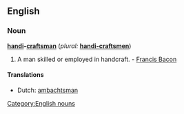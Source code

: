 ==English==

===Noun===
'''[[handi]]-[[craftsman]]'''  (''plural:'' '''[[handi-craftsmen]]''')

# A man skilled or employed in handcraft. - [[w:Francis Bacon|Francis Bacon]]

====Translations====
*Dutch: [[ambachtsman]] {{m}}

[[Category:English nouns]]